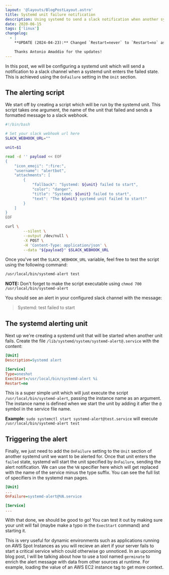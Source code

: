 ```yaml
---
layout: '@layouts/BlogPostLayout.astro'
title: Systemd unit failure notification
description: Using systemd to send a slack notification when another systemd unit fails
date: 2020-06-15
tags: ['linux']
changelog: 
  - |
    **UPDATE (2024-04-23):** Changed `Restart=never` to `Restart=no` as the former is no longer valid in current versions of systemd. Also switched to using the `%N` specifier instead of hard coding service names in `OnFailure` setting.

    Thanks Antonio Amaddio for the updates!
---
```



In this post, we will be configuring a systemd unit which will send a notification to a slack channel when a systemd unit enters the failed state. This is achieved using the <Link external href="https://www.freedesktop.org/software/systemd/man/systemd.unit.html#OnFailure=">`OnFailure`</Link> setting in the `Unit` section.

## The alerting script

We start off by creating a script which will be run by the systemd unit. This script takes one argument, the name of the unit that failed and sends a formatted message to a slack webhook.

```bash
#!/bin/bash

# Set your slack webhook url here
SLACK_WEBHOOK_URL=""

unit=$1

read -d '' payload << EOF
{
    "icon_emoji": ":fire:",
    "username": "alertbot",
    "attachments": [
        {
            "fallback": "Systemd: ${unit} failed to start",
            "color": "danger",
            "title": "Systemd: ${unit} failed to start",
            "text": "The ${unit} systemd unit failed to start!"
        }
    ]
}
EOF

curl \
        --silent \
        --output /dev/null \
        -X POST \
        -H 'Content-Type: application/json' \
        --data "${payload}" $SLACK_WEBHOOK_URL
```

Once you've set the `SLACK_WEBHOOK_URL` variable, feel free to test the script using the following command:

```sh
/usr/local/bin/systemd-alert test
```

**NOTE:** Don't forget to make the script executable using `chmod 700 /usr/local/bin/systemd-alert`

You should see an alert in your configured slack channel with the message:

> Systemd: test failed to start

## The systemd alerting unit

Next up we're creating a systemd unit that will be started when another unit fails. Create the file `/lib/systemd/system/systemd-alert@.service` with the content:

```ini
[Unit]
Description=Systemd alert

[Service]
Type=oneshot
ExecStart=/usr/local/bin/systemd-alert %i
Restart=no
```

This is a super simple unit which will just execute the script `/usr/local/bin/systemd-alert`, passing the instance name as an argument. The instance name is defined when we start the unit by adding it after the `@` symbol in the service file name.

**Example**: `sudo systemctl start systemd-alert@test.service` will execute `/usr/local/bin/systemd-alert test`

## Triggering the alert

Finally, we just need to add the `OnFailure` setting to the `Unit` section of another systemd unit we want to be alerted for. Once that unit enters the `failed` state, systemd will start the unit specified by `OnFailure`, sending the alert notification. We can use the `%N` specifier here which will get replaced with the name of the service minus the type suffix. You can see the full list of specifiers in the <Link external href="https://www.freedesktop.org/software/systemd/man/latest/systemd.unit.html#Specifiers">systemd man pages</Link>.

```ini
[Unit]
...
OnFailure=systemd-alert@%N.service

[Service]
...
```

With that done, we should be good to go! You can test it out by making sure your unit will fail (maybe make a typo in the `ExecStart` command) and starting it.

This is very useful for dynamic environments such as applications running on AWS Spot Instances as you will recieve an alert if your server fails to start a critical service which could otherwise go unnoticed. In an upcoming blog post, I will be talking about how to use a tool named <Link external href="https://github.com/itmecho/germinate">`germinate`</Link> to enrich the alert message with data from other sources at runtime. For example, loading the value of an AWS EC2 instance tag to get more context.

